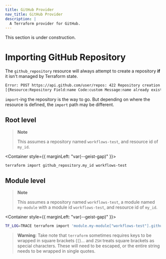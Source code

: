 ```yaml
---
title: GitHub Provider
nav_title: GitHub Provider
description: |
  A Terraform provider for GitHub.
---
```


<Note type="warning" fill>
  This section is under construction.
</Note>

# Importing GitHub Repository

The `github_repository` resource will always attempt to create
a repository **if** it isn't managed by Terraform state.

```bash
Error: POST https://api.github.com/user/repos: 422 Repository creation failed.
[{Resource:Repository Field:name Code:custom Message:name already exists on this account}]
```

`import`-ing the repository is the way to go. But depending on where
the resource is defined, the `import` path may be different.

## Root level

> **Note**
>
> This assumes a repository named `workflows-test`, and resource id of `my_id`.

<Container style={{ marginLeft: "var(--geist-gap)" }}>
  <Tree defaultOpen>
    <Folder name="terraform" defaultOpen>
      <File name="main.tf" />
      <File name="resources.tf" />
    </Folder>
  </Tree>
</Container>

```bash
terraform import github_repository.my_id workflows-test
```

## Module level

> **Note**
>
> This assumes a repository named `workflows-test`, a module named `my-module`
> with a module id `workflows-test`, and resource id of `my_id`.

<Container style={{ marginLeft: "var(--geist-gap)" }}>
  <Tree defaultOpen>
    <Folder name="terraform" defaultOpen>
      <File name="main.tf" />
      <Folder name="module" defaultOpen>
        <File name="resources.tf" />
      </Folder>
    </Folder>
  </Tree>
</Container>

```bash
TF_LOG=TRACE terraform import 'module.my-module["workflows-test"].github_repository.my_id' "workflows-test"
```

> **Warning**: Take note that `terraform` sometimes requires keys to be
> wrapped in square brackets (`[`)... and `ZSH` treats square brackets
> as special characters. These will need to be escaped, or the entire
> string needs to be wrapped in single quotes.
